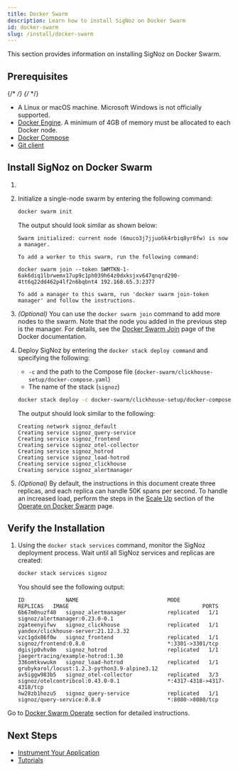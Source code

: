 ```yaml
---
title: Docker Swarm
description: Learn how to install SigNoz on Docker Swarm
id: docker-swarm
slug: /install/docker-swarm
---
```



<SigNozCloud />

This section provides information on installing SigNoz on Docker Swarm.

## Prerequisites

{/* <!-- Double-check if this list is comprehensive about memory, disk space, etc. --> */}
{/* <!-- This section should focus on SigNoz, hence we could assume that Docker Swarm is already installed, similar to the Docker Standalone or Kubernetes sections. Not sure why we show to initialize a swarm or add more nodes here.  --> */}

- A Linux or macOS machine. Microsoft Windows is not officially supported.
- [Docker Engine](https://docs.docker.com/get-docker/). A minimum of 4GB of memory
must be allocated to each Docker node.
- [Docker Compose](https://docs.docker.com/compose/install/)
- [Git client](https://desktop.github.com/)

## Install SigNoz on Docker Swarm
    
1. <CloneRepo />

2. Initialize a single-node swarm by entering the following command:
    ```bash
    docker swarm init
    ```

    The output should look similar as shown below:
    ```output
    Swarm initialized: current node (6muco3j7jjuo6k4rbiq8yr8fw) is now a manager.

    To add a worker to this swarm, run the following command:

    docker swarm join --token SWMTKN-1-6ak6diq1lbrwemx17up9c1ph039h64z0dxksjxv647qnqrd290-4tt6q22dd462p4lf2n6bqbnt4 192.168.65.3:2377

    To add a manager to this swarm, run 'docker swarm join-token manager' and follow the instructions.
    ```

3. _(Optional)_ You can use the `docker swarm join` command to add more nodes to the swarm. Note that the node you added in the previous step is the manager. For details, see the [Docker Swarm Join](https://docs.docker.com/engine/reference/commandline/swarm_join/) page of the Docker documentation.

4. Deploy SigNoz by entering the `docker stack deploy command` and specifying the following:
    - `-c` and the path to the Compose file (`docker-swarm/clickhouse-setup/docker-compose.yaml`)
    - The name of the stack (`signoz`)

    ```bash
    docker stack deploy -c docker-swarm/clickhouse-setup/docker-compose.yaml signoz
    ```

    The output should look similar to the following:

    ```output
    Creating network signoz_default
    Creating service signoz_query-service
    Creating service signoz_frontend
    Creating service signoz_otel-collector
    Creating service signoz_hotrod
    Creating service signoz_load-hotrod
    Creating service signoz_clickhouse
    Creating service signoz_alertmanager
    ```

5. _(Optional)_ By default, the instructions in this document create three replicas, and each replica can handle 50K spans per second. To handle an increased load, perform the steps in the [Scale Up](/docs/operate/docker-swarm/#scale-up) section of the [Operate on Docker Swarm](/docs/operate/docker-swarm/) page.

## Verify the Installation

1. Using the `docker stack services` command, monitor the SigNoz deployment process. Wait until all SigNoz services and replicas are created:

    ```bash
    docker stack services signoz
    ```

    You should see the following output:

    ```output
    ID             NAME                            MODE         REPLICAS   IMAGE                                          PORTS
    6b67m0nuzf40   signoz_alertmanager             replicated   1/1        signoz/alertmanager:0.23.0-0.1
    zgateenyifwv   signoz_clickhouse               replicated   1/1        yandex/clickhouse-server:21.12.3.32
    vzc1gdx86f0w   signoz_frontend                 replicated   1/1        signoz/frontend:0.8.0                          *:3301->3301/tcp
    dgisjp0vhv8m   signoz_hotrod                   replicated   1/1        jaegertracing/example-hotrod:1.30
    336omtkvwukm   signoz_load-hotrod              replicated   1/1        grubykarol/locust:1.2.3-python3.9-alpine3.12
    av5iggw983b5   signoz_otel-collector           replicated   3/3        signoz/otelcontribcol:0.43.0-0.1               *:4317-4318->4317-4318/tcp
    hw28zb1hozu5   signoz_query-service            replicated   1/1        signoz/query-service:0.8.0                     *:8080->8080/tcp
    ```

Go to [Docker Swarm Operate](/docs/operate/docker-swarm) section for detailed instructions.

<RetentionInfo />

## Next Steps

- [Instrument Your Application](/docs/instrumentation/overview)
- [Tutorials](/docs/tutorials/)
